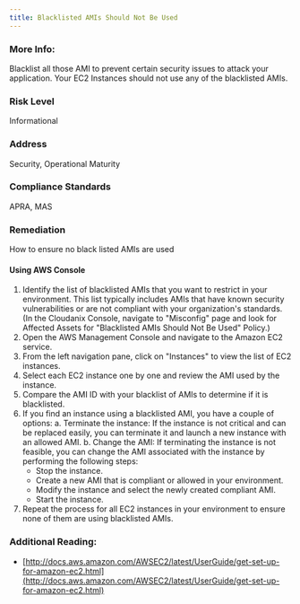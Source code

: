 ```yaml
---
title: Blacklisted AMIs Should Not Be Used
---
```


### More Info:

Blacklist all those AMI to prevent certain security issues to attack your application. Your EC2 Instances should not use any of the blacklisted AMIs.

### Risk Level

Informational

### Address

Security, Operational Maturity

### Compliance Standards

APRA, MAS

### Remediation

How to ensure no black listed AMIs are used

#### Using AWS Console

1. Identify the list of blacklisted AMIs that you want to restrict in your environment. This list typically includes AMIs that have known security vulnerabilities or are not compliant with your organization's standards.
    (In the Cloudanix Console, navigate to "Misconfig" page and look for Affected Assets for "Blacklisted AMIs Should Not Be Used" Policy.)
2. Open the AWS Management Console and navigate to the Amazon EC2 service.
3. From the left navigation pane, click on "Instances" to view the list of EC2 instances.
4. Select each EC2 instance one by one and review the AMI used by the instance.
5. Compare the AMI ID with your blacklist of AMIs to determine if it is blacklisted.
6. If you find an instance using a blacklisted AMI, you have a couple of options:
   a. Terminate the instance: If the instance is not critical and can be replaced easily, you can terminate it and launch a new instance with an allowed AMI.
   b. Change the AMI: If terminating the instance is not feasible, you can change the AMI associated with the instance by performing the following steps:
      - Stop the instance.
      - Create a new AMI that is compliant or allowed in your environment.
      - Modify the instance and select the newly created compliant AMI.
      - Start the instance.
7. Repeat the process for all EC2 instances in your environment to ensure none of them are using blacklisted AMIs.

### Additional Reading:

- [http://docs.aws.amazon.com/AWSEC2/latest/UserGuide/get-set-up-for-amazon-ec2.html](http://docs.aws.amazon.com/AWSEC2/latest/UserGuide/get-set-up-for-amazon-ec2.html)
